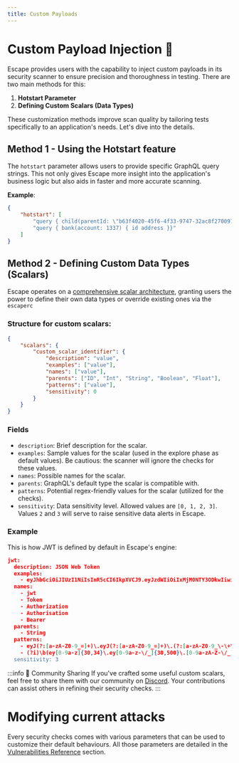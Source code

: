 ```yaml
---
title: Custom Payloads
---
```


# Custom Payload Injection 💉

Escape provides users with the capability to inject custom payloads in its security scanner to ensure precision and thoroughness in testing. There are two main methods for this:

1. **Hotstart Parameter**
2. **Defining Custom Scalars (Data Types)**

These customization methods improve scan quality by tailoring tests specifically to an application's needs. Let's dive into the details.

## Method 1 - Using the Hotstart feature

The `hotstart` parameter allows users to provide specific GraphQL query strings. This not only gives Escape more insight into the application's business logic but also aids in faster and more accurate scanning. 

**Example**:

```json
{
    "hotstart": [
        "query { child(parentId: \"b63f4020-45f6-4f33-9747-32ac8f270097\" ) { id name birthdate }}",
        "query { bank(account: 1337) { id address }}"
    ]
}
```

## Method 2 - Defining Custom Data Types (Scalars)

Escape operates on a [comprehensive scalar architecture](/advanced-usage/data-types-reference), granting users the power to define their own data types or override existing ones via the `escaperc`

### Structure for custom scalars:
```json
{
    "scalars": {
        "custom_scalar_identifier": { 
            "description": "value",
            "examples": ["value"],
            "names": ["value"],
            "parents": ["ID", "Int", "String", "Boolean", "Float"],
            "patterns": ["value"],
            "sensitivity": 0
        }
    }
}
```

### Fields

- `description`: Brief description for the scalar.
- `examples`: Sample values for the scalar (used in the explore phase as default values). Be cautious: the scanner will ignore the checks for these values.
- `names`: Possible names for the scalar.
- `parents`: GraphQL's default type the scalar is compatible with.
- `patterns`: Potential regex-friendly values for the scalar (utilized for the checks).
- `sensitivity`: Data sensitivity level. Allowed values are `[0, 1, 2, 3]`. Values `2` and `3` will serve to raise sensitive data alerts in Escape.


### Example

This is how JWT is defined by default in Escape's engine: 

```json 
jwt:
  description: JSON Web Token
  examples:
    - eyJhbGciOiJIUzI1NiIsInR5cCI6IkpXVCJ9.eyJzdWIiOiIxMjM0NTY3ODkwIiwibmFtZSI6IkpvaG4gRG9lIiwiaWF0IjoxNTE2MjM5MDIyfQ.SflKxwRJSMeKKF2QT4fwpMeJf36POk6yJV_adQssw5c
  names:
    - jwt
    - Token
    - Authorization
    - Authorisation
    - Bearer
  parents:
    - String
  patterns:
    - eyJ(?:[a-zA-Z0-9_=]+)\.eyJ(?:[a-zA-Z0-9_=]+)\.(?:[a-zA-Z0-9_\-\+\/=]*)
    - (?i)\b(ey[0-9a-z]{30,34}\.ey[0-9a-z-\/_]{30,500}\.[0-9a-zA-Z-\/_]{10,200}={0,2})(?:['|\"|\n|\r|\s|\x60|;]|$)
  sensitivity: 3
  ```


:::info 🤖 Community Sharing
If you've crafted some useful custom scalars, feel free to share them with our community on [Discord](https://discord.escape.tech/). Your contributions can assist others in refining their security checks.
:::


# Modifying current attacks

Every security checks comes with various parameters that can be used to customize their default behaviours. All those parameters are detailed in the [Vulnerabilities Reference](../06-vulnerabilities) section.